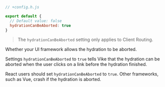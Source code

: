
```js
// +config.h.js

export default {
  // Default value: false
  hydrationCanBeAborted: true
}
```

> The `hydrationCanBeAborted` setting only applies to <Link href="/client-routing">Client Routing</Link>.

Whether your UI framework allows the <Link href="/hydration">hydration</Link> to be aborted.

Settings `hydrationCanBeAborted` to `true` tells Vike that the hydration can be aborted when the user clicks on a link before the hydration finished.

React users should set `hydrationCanBeAborted` to `true`. Other frameworks, such as Vue, crash if the hydration is aborted.
